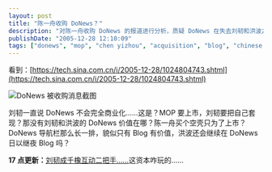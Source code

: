 ```yaml
---
layout: post
title: "陈一舟收购 DoNews？"
description: "对陈一舟收购 DoNews 的报道进行分析，质疑 DoNews 在失去刘韧和洪波之后的价值，以及这次收购的商业逻辑。"
publishDate: "2005-12-28 12:10:09"
tags: ["donews", "mop", "chen yizhou", "acquisition", "blog", "chinese internet", "ipo"]
---
```


看到：[https://tech.sina.com.cn/i/2005-12-28/1024804743.shtml](https://tech.sina.com.cn/i/2005-12-28/1024804743.shtml)

![DoNews 被收购消息截图](https://static.flickr.com/9/78311834_7199130b26_m.jpg)

刘韧一直说 DoNews 不会完全商业化……这是？MOP 要上市，刘韧要把自己套现？那没有刘韧和洪波的 DoNews 价值在哪？陈一舟买个空壳只为了上市？DoNews 导航栏那么长一排，貌似只有 Blog 有价值，洪波还会继续在 DoNews 日以继夜 Blog 吗？

**17 点更新：**[刘韧成千橡互动二把手……](https://tech.sina.com.cn/i/2005-12-28/1049804791.shtml)这资本咋玩的……
